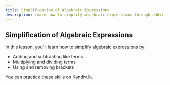 ---
title: Simplification of Algebraic Expressions
description: Learn how to simplify algebraic expressions through addition, subtraction, multiplication, division, and use of brackets.
---

## Simplification of Algebraic Expressions

In this lesson, you'll learn how to simplify algebraic expressions by:
- Adding and subtracting like terms
- Multiplying and dividing terms
- Using and removing brackets

You can practice these skills on [Kandiv.lk](https://kandiv.lk).
